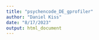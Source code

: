 ```yaml
---
title: "psychencode_DE_gprofiler"
author: "Daniel Kiss"
date: "8/17/2023"
output: html_document
---
```


